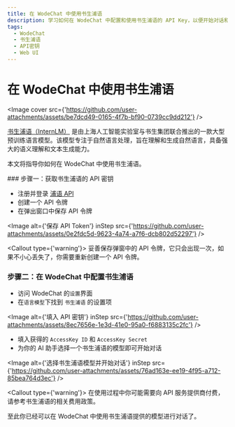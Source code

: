 ```yaml
---
title: 在 WodeChat 中使用书生浦语
description: 学习如何在 WodeChat 中配置和使用书生浦语的 API Key，以便开始对话和交互。
tags:
  - WodeChat
  - 书生浦语
  - API密钥
  - Web UI
---
```


# 在 WodeChat 中使用书生浦语

<Image cover src={'https://github.com/user-attachments/assets/be7dcd49-0165-4f7b-bf90-0739cc9dd212'} />

[书生浦语（InternLM）](https://platform.sensenova.cn/home) 是由上海人工智能实验室与书生集团联合推出的一款大型预训练语言模型。该模型专注于自然语言处理，旨在理解和生成自然语言，具备强大的语义理解和文本生成能力。

本文将指导你如何在 WodeChat 中使用书生浦语。

<Steps>
  ### 步骤一：获取书生浦语的 API 密钥

  - 注册并登录 [浦语 API](https://internlm.intern-ai.org.cn/api/tokens)
  - 创建一个 API 令牌
  - 在弹出窗口中保存 API 令牌

  <Image alt={'保存 API Token'} inStep src={'https://github.com/user-attachments/assets/0e2fdc5d-9623-4a74-a7f6-dcb802d52297'} />

  <Callout type={'warning'}>
    妥善保存弹窗中的 API 令牌，它只会出现一次，如果不小心丢失了，你需要重新创建一个 API 令牌。
  </Callout>

  ### 步骤二：在 WodeChat 中配置书生浦语

  - 访问 WodeChat 的`设置`界面
  - 在`语言模型`下找到 `书生浦语` 的设置项

  <Image alt={'填入 API 密钥'} inStep src={'https://github.com/user-attachments/assets/8ec7656e-1e3d-41e0-95a0-f6883135c2fc'} />

  - 填入获得的 `AccessKey ID` 和 `AccessKey Secret`
  - 为你的 AI 助手选择一个书生浦语的模型即可开始对话

  <Image alt={'选择书生浦语模型并开始对话'} inStep src={'https://github.com/user-attachments/assets/76ad163e-ee19-4f95-a712-85bea764d3ec'} />

  <Callout type={'warning'}>
    在使用过程中你可能需要向 API 服务提供商付费，请参考书生浦语的相关费用政策。
  </Callout>
</Steps>

至此你已经可以在 WodeChat 中使用书生浦语提供的模型进行对话了。
